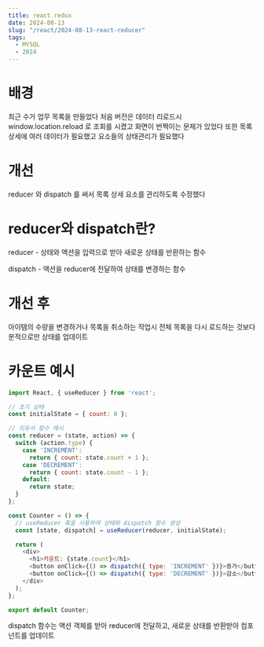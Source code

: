 ```yaml
---
title: react redux
date: 2024-08-13
slug: "/react/2024-08-13-react-reducer"
tags:
  - MYSQL
  - 2024
---
```



# 배경
최근 수거 업무 목록을 만들었다
처음 버전은 데이터 리로드시 window.location.reload 로 조회를 시켰고
화면이 번쩍이는 문제가 있었다
또한 목록 상세에 여러 데이터가 필요했고 요소들의 상태관리가 필요했다


# 개선
reducer 와 dispatch 를 써서
목록 상세 요소를 관리하도록 수정했다

# reducer와 dispatch란?
reducer - 상태와 액션을 입력으로 받아 새로운 상태를 반환하는 함수

dispatch - 액션을 reducer에 전달하여 상태를 변경하는 함수


# 개선 후
아이템의 수량을 변경하거나 목록을 취소하는 작업시
전체 목록을 다시 로드하는 것보다
분적으로만 상태를 업데이트

# 카운트 예시

```javascript
import React, { useReducer } from 'react';

// 초기 상태
const initialState = { count: 0 };

// 리듀서 함수 예시
const reducer = (state, action) => {
  switch (action.type) {
    case 'INCREMENT':
      return { count: state.count + 1 };
    case 'DECREMENT':
      return { count: state.count - 1 };
    default:
      return state;
  }
};

const Counter = () => {
  // useReducer 훅을 사용하여 상태와 dispatch 함수 생성
  const [state, dispatch] = useReducer(reducer, initialState);

  return (
    <div>
      <h1>카운트: {state.count}</h1>
      <button onClick={() => dispatch({ type: 'INCREMENT' })}>증가</button>
      <button onClick={() => dispatch({ type: 'DECREMENT' })}>감소</button>
    </div>
  );
};

export default Counter;

```

dispatch 함수는 액션 객체를 받아 reducer에 전달하고, 새로운 상태를 반환받아 컴포넌트를 업데이트
